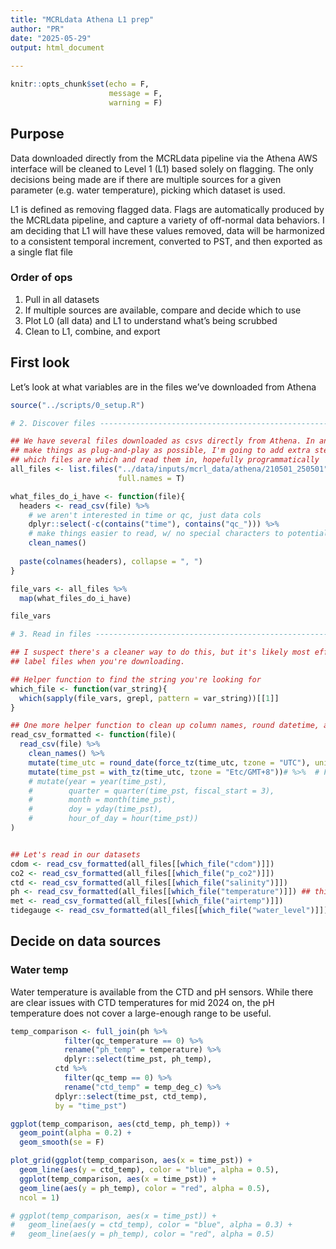 ```yaml
---
title: "MCRLdata Athena L1 prep"
author: "PR"
date: "2025-05-29"
output: html_document
  
---
```


```r
knitr::opts_chunk$set(echo = F,
                      message = F,
                      warning = F)
```

## Purpose

Data downloaded directly from the MCRLdata pipeline via the Athena AWS interface will be cleaned to Level 1 (L1) based solely on flagging. The only decisions being made are if there are multiple sources for a given parameter (e.g. water temperature), picking which dataset is used.

L1 is defined as removing flagged data. Flags are automatically produced by the MCRLdata pipeline, and capture a variety of off-normal data behaviors. I am deciding that L1 will have these values removed, data will be harmonized to a consistent temporal increment, converted to PST, and then exported as a single flat file


### Order of ops

  1. Pull in all datasets
  2. If multiple sources are available, compare and decide which to use
  3. Plot L0 (all data) and L1 to understand what's being scrubbed
  4. Clean to L1, combine, and export
  

## First look

Let's look at what variables are in the files we've downloaded from Athena

```r

source("../scripts/0_setup.R")

```

```r
# 2. Discover files ------------------------------------------------------------

## We have several files downloaded as csvs directly from Athena. In an effort to
## make things as plug-and-play as possible, I'm going to add extra steps to ID
## which files are which and read them in, hopefully programmatically
all_files <- list.files("../data/inputs/mcrl_data/athena/210501_250501", 
                        full.names = T)

what_files_do_i_have <- function(file){
  headers <- read_csv(file) %>% 
    # we aren't interested in time or qc, just data cols
    dplyr::select(-c(contains("time"), contains("qc_"))) %>%  
    # make things easier to read, w/ no special characters to potential cause issues
    clean_names() 
  
  paste(colnames(headers), collapse = ", ")
}

file_vars <- all_files %>% 
  map(what_files_do_i_have)

file_vars
```

```r

# 3. Read in files -------------------------------------------------------------

## I suspect there's a cleaner way to do this, but it's likely most efficient to
## label files when you're downloading.

## Helper function to find the string you're looking for
which_file <- function(var_string){
  which(sapply(file_vars, grepl, pattern = var_string))[[1]]
}

## One more helper function to clean up column names, round datetime, and convert time to PST
read_csv_formatted <- function(file)(
  read_csv(file) %>% 
    clean_names() %>% 
    mutate(time_utc = round_date(force_tz(time_utc, tzone = "UTC"), unit = "5 min")) %>% 
    mutate(time_pst = with_tz(time_utc, tzone = "Etc/GMT+8"))# %>%  # Forcing to PST
    # mutate(year = year(time_pst), 
    #        quarter = quarter(time_pst, fiscal_start = 3),
    #        month = month(time_pst), 
    #        doy = yday(time_pst), 
    #        hour_of_day = hour(time_pst))
)


## Let's read in our datasets
cdom <- read_csv_formatted(all_files[[which_file("cdom")]]) 
co2 <- read_csv_formatted(all_files[[which_file("p_co2")]]) 
ctd <- read_csv_formatted(all_files[[which_file("salinity")]])
ph <- read_csv_formatted(all_files[[which_file("temperature")]]) ## this is bad regex, need to isolate ph
met <- read_csv_formatted(all_files[[which_file("airtemp")]])
tidegauge <- read_csv_formatted(all_files[[which_file("water_level")]])

```



## Decide on data sources

### Water temp

Water temperature is available from the CTD and pH sensors. While there are clear issues with CTD temperatures for mid 2024 on, the pH temperature does not cover a large-enough range to be useful. 

```r
temp_comparison <- full_join(ph %>% 
            filter(qc_temperature == 0) %>% 
            rename("ph_temp" = temperature) %>% 
            dplyr::select(time_pst, ph_temp), 
          ctd %>% 
            filter(qc_temp == 0) %>% 
            rename("ctd_temp" = temp_deg_c) %>% 
          dplyr::select(time_pst, ctd_temp), 
          by = "time_pst")

ggplot(temp_comparison, aes(ctd_temp, ph_temp)) + 
  geom_point(alpha = 0.2) + 
  geom_smooth(se = F)

plot_grid(ggplot(temp_comparison, aes(x = time_pst)) + 
  geom_line(aes(y = ctd_temp), color = "blue", alpha = 0.5), 
  ggplot(temp_comparison, aes(x = time_pst)) + 
  geom_line(aes(y = ph_temp), color = "red", alpha = 0.5), 
  ncol = 1)

# ggplot(temp_comparison, aes(x = time_pst)) + 
#   geom_line(aes(y = ctd_temp), color = "blue", alpha = 0.3) + 
#   geom_line(aes(y = ph_temp), color = "red", alpha = 0.5)
```


